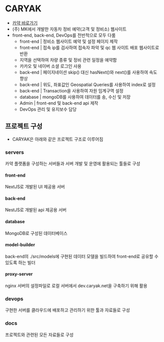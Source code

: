 
# CARYAK

- [카약 바로가기](https://caryak.net/)
- (주) MK에서 개발한 자동차 정비 예약(고객 및 정비소) 웹사이트
- front-end, back-end, DevOps를 전반적으로 모두 다룸
  - front-end | 정비소 웹사이트 예약 및 설정 페이지 제작
  - front-end | 접속 ip를 검사하여 접속자 파악 및 qc 웹 사이트 배포 웹사이트로 반환
  - 지역을 선택하여 차량 종류 및 정비 관련 일정을 예약함
  - 카카오 및 네이버 소셜 로그인 사용
  - back-end | 페이지네이션 skip() 대신 hasNext()와 next()를 사용하여 속도 향상
  - back-end | 위도, 좌표값인 Geospatial Queries를 사용하여 index로 설정
  - back-end | Transaction을 사용하여 자원 임계구역 설정
  - database | mongoDB를 사용하여 데이터를 송, 수신 및 저장
  - Admin | front-end 및 back-end api 제작
  - DevOps 관리 및 유지보수 담당

## 프로젝트 구성

- CARYAK은 아래와 같은 프로젝트 구조로 이루어짐

<FileTree>
  <FileTree.Folder name="servers" defaultOpen>
    <FileTree.Folder name="front-end" />
    <FileTree.Folder name="back-end" />
    <FileTree.Folder name="database" />
    <FileTree.Folder name="model-builder" />
    <FileTree.Folder name="proxy-server" />
  </FileTree.Folder>
  <FileTree.Folder name="devops" defaultOpen>
    <FileTree.Folder name="nks" defaultOpen>
      <FileTree.Folder name="qc" />
      <FileTree.Folder name="caryak" />
    </FileTree.Folder>
  </FileTree.Folder>
  <FileTree.Folder name="docs" defaultOpen />
</FileTree>

### servers

카약 플랫폼을 구성하는 서버들과 서버 개발 및 운영에 활용되는 툴들로 구성

#### front-end

NextJS로 개발된 UI 제공용 서버

#### back-end

NestJS로 개발된 api 제공용 서버

#### database

MongoDB로 구성된 데이터베이스

#### model-builder

back-end의 ./src/models에 구현된 데이터 모델을 빌드하여 front-end로 공유할 수 있도록 하는 빌더

#### proxy-server

nginx 서버의 설정파일로 로컬 서버에서 dev.caryak.net을 구축하기 위해 활용

### devops

구현한 서버를 클라우드에 배포하고 관리하기 위한 툴과 자료들로 구성

### docs

프로젝트와 관련된 모든 자료들로 구성
